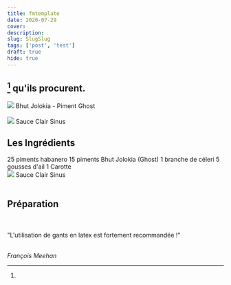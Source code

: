 ```yaml
---
title: fmtemplate
date: 2020-07-29
cover: 
description: 
slug: SlugSlug
tags: ['post', 'test']
draft: true
hide: true
---
```


## [^1] qu'ils procurent.



<Flex>
  <Card width={[ 256, 320 ]} mx='auto'>
    <Image src='ghostPepperPlant.jpg'/>
    <Text>
      Bhut Jolokia - Piment Ghost
    </Text>
  </Card>
</Flex>

<br/>
<br/>


<Flex>
  <Card width={[ 256, 320 ]} mx='auto'>
    <Image src='sauceClairSinus02.jpg'/>
    <Text>
      Sauce Clair Sinus
    </Text>
  </Card>
</Flex>

## Les Ingrédients



<Box>
  <Label fontSize={20} >
    <Checkbox id='habanero' name='habanero' />
    25 piments habanero </Label>
  <Label fontSize={20} >
    <Checkbox id='jolo' name='jolo' />
    15 piments Bhut Jolokia (Ghost) </Label>
  <Label fontSize={20}>
    <Checkbox id='celerie' name='Celeri'/>
    1 branche de céleri </Label>
      <Label fontSize={20}>
    <Checkbox id='ail' name='Ail'/>
    5 gousses d'ail </Label>
    <Label fontSize={20}>
    <Checkbox id='car' name='Carotte'/>
    1 Carotte </Label>
</Box>

<br/>

<Flex>
  <Card width={[ 256, 320 ]} mx='auto'>
    <Image src='sauceClairSinus.png'/>
    <Text>
      Sauce Clair Sinus
    </Text>
  </Card>
</Flex>

<br/>
<br/>

## Préparation 
<br/>
<br/>


<Flex flexWrap='grid' mx={10} >
  <Box width={1/4}
    sx={{
        p: 3,
        px: 5,
        py: 4,
        backgroundImage: `url(${Warningfm})`,
        backgroundSize: 'auto',
        backgroundRepeat: 'no-repeat',
        borderRadius: 3,
        bg: 'background',
      }}>
  </Box>
	<Box width={3/4} >
		<Text p={1} px='3' py='4' bg='muted' fontSize={4} fontStyle='oblique' fontWeight='bold' >
      "L'utilisation de gants en latex est fortement recommandée !"
    </Text>
  </Box>
</Flex>

<br/>

<br/>


*François Meehan*


[^1]: 